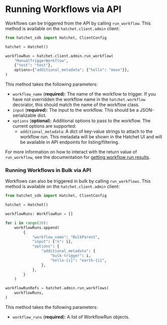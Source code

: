 # Running Workflows via API

Workflows can be triggered from the API by calling `run_workflow`. This method is available on the `hatchet.client.admin` client:

```python filename="run_workflow.py" copy
from hatchet_sdk import Hatchet, ClientConfig

hatchet = Hatchet()

workflowRun = hatchet.client.admin.run_workflow(
    "ManualTriggerWorkflow",
    {"test": "test"},
    options={"additional_metadata": {"hello": "moon"}},
)
```

This method takes the following parameters:

- `workflow_name` (**required**): The name of the workflow to trigger. If you have not overridden the workflow name in the `hatchet.workflow` decorator, this should match the name of the workflow class.
- `input` (**required**): The input to the workflow. This should be a JSON-serializable dict.
- `options` (**optional**): Additional options to pass to the workflow. The current options are supported:
  - `additional_metadata`: A dict of key-value strings to attach to the workflow run. This metadata will be shown in the Hatchet UI and will be available in API endpoints for listing/filtering.

For more information on how to interact with the return value of `run_workflow`, see the documentation for [getting workflow run results](./get-workflow-results).

### Running Workflows in Bulk via API

Workflows can also be triggered in bulk by calling `run_workflows`. This method is available on the `hatchet.client.admin` client:

```python filename="run_workflows.py" copy
from hatchet_sdk import Hatchet, ClientConfig

hatchet = Hatchet()

workflowRuns: WorkflowRun = []

for i in range(20):
    workflowRuns.append(
        {
            "workflow_name": "BulkParent",
            "input": {"n": i},
            "options": {
                "additional_metadata": {
                    "bulk-trigger": i,
                    "hello-{i}": "earth-{i}",
                },
            },
        }
    )

workflowRunRefs = hatchet.admin.run_workflows(
    workflowRuns,
)

```

This method takes the following parameters:

- `workflow_runs` (**required**): A list of WorkflowRun objects.
